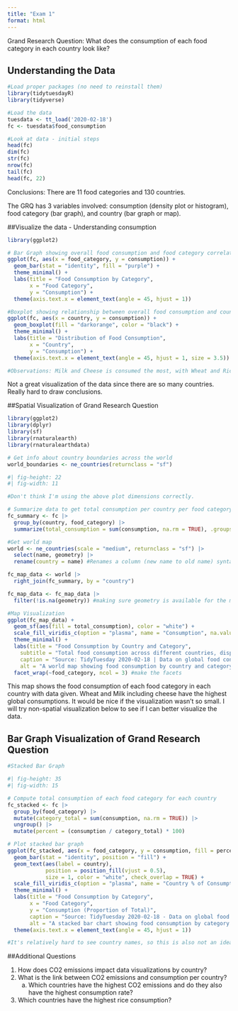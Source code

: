 ```yaml
---
title: "Exam 1"
format: html
---
```

Grand Research Question: What does the consumption of each food category in each country look like?

## Understanding the Data 
```r
#Load proper packages (no need to reinstall them)
library(tidytuesdayR)
library(tidyverse)
```

```r
#Load the data
tuesdata <- tt_load('2020-02-18')
fc <- tuesdata$food_consumption
```

```r
#Look at data - initial steps
head(fc)
dim(fc)
str(fc)
nrow(fc)
tail(fc)
head(fc, 22)
```
Conclusions: There are 11 food categories and 130 countries.

The GRQ has 3 variables involved: consumption (density plot or histogram), food category (bar graph), and country (bar graph or map). 

##Visualize the data - Understanding consumption

```r
library(ggplot2)

# Bar Graph showing overall food consumption and food category correlation
ggplot(fc, aes(x = food_category, y = consumption)) +
  geom_bar(stat = "identity", fill = "purple") +
  theme_minimal() +
  labs(title = "Food Consumption by Category",
       x = "Food Category",
       y = "Consumption") +
  theme(axis.text.x = element_text(angle = 45, hjust = 1))  
```
```r
#Boxplot showing relationship between overall food consumption and country
ggplot(fc, aes(x = country, y = consumption)) +  
  geom_boxplot(fill = "darkorange", color = "black") +  
  theme_minimal() +
  labs(title = "Distribution of Food Consumption",
       x = "Country",
       y = "Consumption") +
  theme(axis.text.x = element_text(angle = 45, hjust = 1, size = 3.5))

#Observations: Milk and Cheese is consumed the most, with Wheat and Rice following behind. Soybeans are consumed the least globally which is actually sort of surprising to me given how much soy is used in products. 
```
Not a great visualization of the data since there are so many countries. Really hard to draw conclusions. 


##Spatial Visualization of Grand Research Question

```r
library(ggplot2)
library(dplyr)
library(sf)
library(rnaturalearth)
library(rnaturalearthdata)

# Get info about country boundaries across the world
world_boundaries <- ne_countries(returnclass = "sf")
```


```r
#| fig-height: 22
#| fig-width: 11

#Don't think I'm using the above plot dimensions correctly.

# Summarize data to get total consumption per country per food category
fc_summary <- fc |>
  group_by(country, food_category) |>
  summarize(total_consumption = sum(consumption, na.rm = TRUE), .groups = "drop")

#Get world map
world <- ne_countries(scale = "medium", returnclass = "sf") |>
  select(name, geometry) |>
  rename(country = name) #Renames a column (new name to old name) syntax

fc_map_data <- world |>
  right_join(fc_summary, by = "country") 

fc_map_data <- fc_map_data |>
  filter(!is.na(geometry)) #making sure geometry is available for the maping to actually happen. I got geometry errors a bunch so had to mess around to try to fix that. 

#Map Visualization
ggplot(fc_map_data) +
  geom_sf(aes(fill = total_consumption), color = "white") +
  scale_fill_viridis_c(option = "plasma", name = "Consumption", na.value = "grey80") + #Color friendly palette
  theme_minimal() +
  labs(title = "Food Consumption by Country and Category", 
    subtitle = "Total food consumption across different countries, displayed by category",
    caption = "Source: TidyTuesday 2020-02-18 | Data on global food consumption, Plot by: Rachel Kelly, 3/7/2025",
    alt = "A world map showing food consumption by country and category. Each country is color-coded based on total consumption, with different facets representing various food categories.") + #Accessible labeling
  facet_wrap(~food_category, ncol = 3) #make the facets

```
This map shows the food consumption of each food category in each country with data given. Wheat and Milk including cheese have the highest global consumptions. It would be nice if the visualization wasn't so small. I will try non-spatial visualization below to see if I can better visualize the data. 

## Bar Graph Visualization of Grand Research Question
```r
#Stacked Bar Graph

#| fig-height: 35 
#| fig-width: 15

# Compute total consumption of each food category for each country
fc_stacked <- fc |>
  group_by(food_category) |>
  mutate(category_total = sum(consumption, na.rm = TRUE)) |>
  ungroup() |>
  mutate(percent = (consumption / category_total) * 100)

# Plot stacked bar graph
ggplot(fc_stacked, aes(x = food_category, y = consumption, fill = percent)) +
  geom_bar(stat = "identity", position = "fill") + 
  geom_text(aes(label = country), 
            position = position_fill(vjust = 0.5), 
            size = 1, color = "white", check_overlap = TRUE) +
  scale_fill_viridis_c(option = "plasma", name = "Country % of Consumption") +
  theme_minimal() +
  labs(title = "Food Consumption by Category",
       x = "Food Category",
       y = "Consumption (Proportion of Total)", 
       caption = "Source: TidyTuesday 2020-02-18 - Data on global food consumption",
       alt = "A stacked bar chart showing food consumption by category. Each bar is divided into country proportions, with labels inside indicating the country names.") +
  theme(axis.text.x = element_text(angle = 45, hjust = 1))

#It's relatively hard to see country names, so this is also not an ideal visualization. It is nice to see the countries that are responsible for a lot of consumption like Taiwan for soybeans, up there with Japan, Cuba, South Korea and Zambia. I do think I like this better than the spatial visualization, although if I could zoom in on either of them, that would be helpful. 

```


##Additional Questions

1. How does CO2 emissions impact data visualizations by country?
2. What is the link between CO2 emissions and consumption per country?
    a. Which countries have the highest CO2 emissions and do they also have the highest consumption rate?
3. Which countries have the highest rice consumption?
